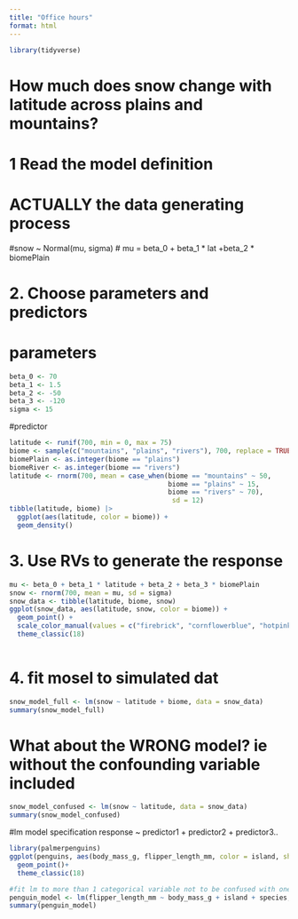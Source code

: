 ```yaml
---
title: "Office hours"
format: html
---
```


```r
library(tidyverse)
```
# How much does snow change with latitude across plains and mountains? 

# 1 Read the model definition

# ACTUALLY the data generating process
#snow ~ Normal(mu, sigma)
# mu = beta_0 + beta_1 * lat +beta_2 * biomePlain

# 2. Choose parameters and predictors
# parameters
```r
beta_0 <- 70
beta_1 <- 1.5
beta_2 <- -50
beta_3 <- -120
sigma <- 15
```

#predictor 
```r
latitude <- runif(700, min = 0, max = 75)
biome <- sample(c("mountains", "plains", "rivers"), 700, replace = TRUE)
biomePlain <- as.integer(biome == "plains")
biomeRiver <- as.integer(biome == "rivers")
latitude <- rnorm(700, mean = case_when(biome == "mountains" ~ 50,
                                        biome == "plains" ~ 15,
                                        biome == "rivers" ~ 70),
                                         sd = 12)
tibble(latitude, biome) |> 
  ggplot(aes(latitude, color = biome)) +
  geom_density()
```

# 3. Use RVs to generate the response
```r
mu <- beta_0 + beta_1 * latitude + beta_2 + beta_3 * biomePlain
snow <- rnorm(700, mean = mu, sd = sigma)
snow_data <- tibble(latitude, biome, snow)
ggplot(snow_data, aes(latitude, snow, color = biome)) +
  geom_point() +
  scale_color_manual(values = c("firebrick", "cornflowerblue", "hotpink")) +
  theme_classic(18)
  
```
# 4. fit mosel to simulated dat 
```r
snow_model_full <- lm(snow ~ latitude + biome, data = snow_data)
summary(snow_model_full)
```
# What about the WRONG model? ie without the confounding variable included
```r
snow_model_confused <- lm(snow ~ latitude, data = snow_data)
summary(snow_model_confused)
```
#lm model specification
response ~ predictor1 + predictor2 + predictor3.. 



```r
library(palmerpenguins)
ggplot(penguins, aes(body_mass_g, flipper_length_mm, color = island, shape = species))+
  geom_point()+
  theme_classic(18) 

#fit lm to more than 1 categorical variable not to be confused with one categorical variable with multiple categories
penguin_model <- lm(flipper_length_mm ~ body_mass_g + island + species, data = penguins) 
summary(penguin_model)
```

